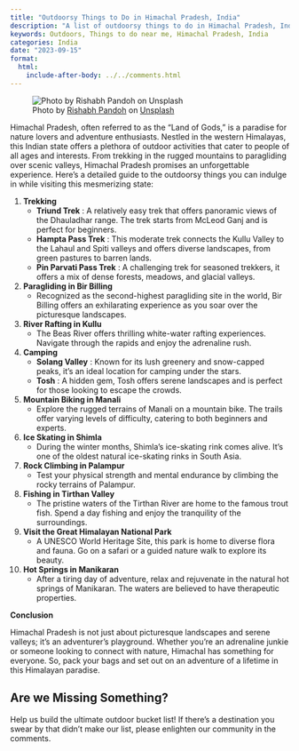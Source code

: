 ```yaml
---
title: "Outdoorsy Things to Do in Himachal Pradesh, India"
description: "A list of outdoorsy things to do in Himachal Pradesh, India."
keywords: Outdoors, Things to do near me, Himachal Pradesh, India
categories: India
date: "2023-09-15"
format:
  html:
    include-after-body: ../../comments.html
---
```

![Photo by <a href="https://unsplash.com/@_rishabhpandoh_?utm_source=unsplash&utm_medium=referral&utm_content=creditCopyText">Rishabh Pandoh</a> on <a href="https://unsplash.com/photos/m1PFxGQ-5x0?utm_source=unsplash&utm_medium=referral&utm_content=creditCopyText">Unsplash</a>](https://images.unsplash.com/photo-1503265192943-9d7eea6fc77a?ixlib=rb-4.0.3&ixid=M3wxMjA3fDB8MHxwaG90by1wYWdlfHx8fGVufDB8fHx8fA%3D%3D&auto=format&fit=crop&w=2874&q=80){fig-alt="Photo of assorted-color outdoor tents on green grass field near gray mountain under gray sky in Dharamshala, Himachal Pradesh, India" .preview-image}

Himachal Pradesh, often referred to as the "Land of Gods," is a paradise for nature lovers and adventure enthusiasts. Nestled in the western Himalayas, this Indian state offers a plethora of outdoor activities that cater to people of all ages and interests. From trekking in the rugged mountains to paragliding over scenic valleys, Himachal Pradesh promises an unforgettable experience. Here's a detailed guide to the outdoorsy things you can indulge in while visiting this mesmerizing state: 

1. **Trekking**  
    - **Triund Trek** : A relatively easy trek that offers panoramic views of the Dhauladhar range. The trek starts from McLeod Ganj and is perfect for beginners. 
    - **Hampta Pass Trek** : This moderate trek connects the Kullu Valley to the Lahaul and Spiti valleys and offers diverse landscapes, from green pastures to barren lands. 
    - **Pin Parvati Pass Trek** : A challenging trek for seasoned trekkers, it offers a mix of dense forests, meadows, and glacial valleys. 

2. **Paragliding in Bir Billing** 
    - Recognized as the second-highest paragliding site in the world, Bir Billing offers an exhilarating experience as you soar over the picturesque landscapes. 

3. **River Rafting in Kullu** 
    - The Beas River offers thrilling white-water rafting experiences. Navigate through the rapids and enjoy the adrenaline rush. 

4. **Camping**  
    - **Solang Valley** : Known for its lush greenery and snow-capped peaks, it's an ideal location for camping under the stars. 
    - **Tosh** : A hidden gem, Tosh offers serene landscapes and is perfect for those looking to escape the crowds. 

5. **Mountain Biking in Manali** 
    - Explore the rugged terrains of Manali on a mountain bike. The trails offer varying levels of difficulty, catering to both beginners and experts. 

6. **Ice Skating in Shimla** 
    - During the winter months, Shimla's ice-skating rink comes alive. It's one of the oldest natural ice-skating rinks in South Asia. 

7. **Rock Climbing in Palampur** 
    - Test your physical strength and mental endurance by climbing the rocky terrains of Palampur. 

8. **Fishing in Tirthan Valley** 
    - The pristine waters of the Tirthan River are home to the famous trout fish. Spend a day fishing and enjoy the tranquility of the surroundings. 

9. **Visit the Great Himalayan National Park** 
    - A UNESCO World Heritage Site, this park is home to diverse flora and fauna. Go on a safari or a guided nature walk to explore its beauty. 

10. **Hot Springs in Manikaran**
    - After a tiring day of adventure, relax and rejuvenate in the natural hot springs of Manikaran. The waters are believed to have therapeutic properties.

**Conclusion** 

Himachal Pradesh is not just about picturesque landscapes and serene valleys; it's an adventurer's playground. Whether you're an adrenaline junkie or someone looking to connect with nature, Himachal has something for everyone. So, pack your bags and set out on an adventure of a lifetime in this Himalayan paradise.

::: callout-tip
## Are we Missing Something?
Help us build the ultimate outdoor bucket list! If there's a destination you swear by that didn't make our list, please enlighten our community in the comments.
:::